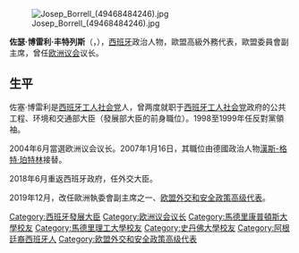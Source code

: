 {{BLP unsourced|time=2021-05-12T09:55:11+00:00}}
{{noteTA
| 1 = zh-hans:博雷利;zh-hk:博雷利;zh-tw:波瑞爾;
}}
[[File:Josep_Borrell_(49468484246).jpg|thumb]]

'''佐瑟·博雷利·丰特列斯'''（{{lang-ca|Josep Borrell Fontelles}}，{{bd|1947年|4月24日|catIdx=Borrell}}），[[西班牙|西班牙]]政治人物，歐盟高級外務代表，歐盟委員會副主席，曾任[[欧洲议会|欧洲议会]]议长。

==生平==
佐塞·博雷利是[[西班牙工人社会党|西班牙工人社会党]]人，曾两度就职于[[西班牙工人社会党|西班牙工人社会党]]政府的公共工程、环境和交通部大臣（發展部大臣的前身職位）。1998至1999年任反對黨領袖。

2004年6月當選欧洲议会议长。2007年1月16日，其職位由德國政治人物[[漢斯-格特·珀特林|漢斯-格特·珀特林]]接替。

2018年6月重返西班牙政府，任外交大臣。

2019年12月，改任歐洲執委會副主席之一、[[欧盟外交和安全政策高级代表|欧盟外交和安全政策高级代表]]。

{{start box}}
{{succession box|[[帕特·考克斯|帕特·考克斯]]|[[汉斯-格特·珀特林|汉斯-格特·珀特林]]|[[欧洲议会议长|欧洲议会议长]]|2004年-2007年}}
{{end box}}

{{西班牙人小作品}}
{{欧洲议会议长}}
{{二十國集團外交部長}}
{{Authority control}}

{{DEFAULTSORT:Borrell, Josep}}
[[Category:西班牙發展大臣|Category:西班牙發展大臣]]
[[Category:欧洲议会议长|Category:欧洲议会议长]]
[[Category:馬德里康普頓斯大學校友|Category:馬德里康普頓斯大學校友]]
[[Category:馬德里理工大學校友|Category:馬德里理工大學校友]]
[[Category:史丹佛大學校友|Category:史丹佛大學校友]]
[[Category:阿根廷裔西班牙人|Category:阿根廷裔西班牙人]]
[[Category:欧盟外交和安全政策高级代表|Category:欧盟外交和安全政策高级代表]]